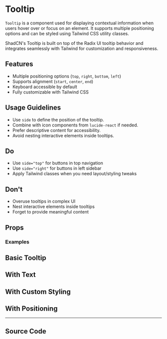 
<Meta of={TooltipStories} />

# Tooltip

`Tooltip` is a component used for displaying contextual information when users hover over or focus on an element. It supports multiple positioning options and can be styled using Tailwind CSS utility classes.

ShadCN's Tooltip is built on top of the Radix UI tooltip behavior and integrates seamlessly with Tailwind for customization and responsiveness.

## Features

- Multiple positioning options (`top`, `right`, `bottom`, `left`)
- Supports alignment (`start`, `center`, `end`)
- Keyboard accessible by default
- Fully customizable with Tailwind CSS

## Usage Guidelines

- Use `side` to define the position of the tooltip.
- Combine with icon components from `lucide-react` if needed.
- Prefer descriptive content for accessibility.
- Avoid nesting interactive elements inside tooltips.

## Do

- Use `side="top"` for buttons in top navigation
- Use `side="right"` for buttons in left sidebar
- Apply Tailwind classes when you need layout/styling tweaks

## Don't

- Overuse tooltips in complex UI
- Nest interactive elements inside tooltips
- Forget to provide meaningful content

## Props

<Controls of={TooltipStories.Default} />

### Examples

## Basic Tooltip

<Canvas of={TooltipStories.Default} />

## With Text

<Canvas of={TooltipStories.WithText} />

## With Custom Styling

<Canvas of={TooltipStories.WithCustomStyling} />

## With Positioning

<Canvas of={TooltipStories.WithPositioning} />

---

## Source Code

<Source of={TooltipStories.Default} language='tsx' />
